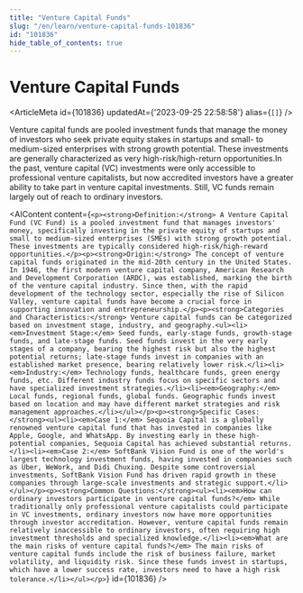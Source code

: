 ```yaml
---
title: "Venture Capital Funds"
slug: "/en/learn/venture-capital-funds-101836"
id: "101836"
hide_table_of_contents: true
---
```



# Venture Capital Funds

<ArticleMeta id={101836} updatedAt={'2023-09-25 22:58:58'} alias={`[]`} />
<div className='border-solid border-b border-t-0 my-4 border-[var(--ifm-color-gray-300)]' />

Venture capital funds are pooled investment funds that manage the money of investors who seek private equity stakes in startups and small- to medium-sized enterprises with strong growth potential. These investments are generally characterized as very high-risk/high-return opportunities.In the past, venture capital (VC) investments were only accessible to professional venture capitalists, but now accredited investors have a greater ability to take part in venture capital investments. Still, VC funds remain largely out of reach to ordinary investors.

<AIContent content={`<p><strong>Definition:</strong> A Venture Capital Fund (VC Fund) is a pooled investment fund that manages investors' money, specifically investing in the private equity of startups and small to medium-sized enterprises (SMEs) with strong growth potential. These investments are typically considered high-risk/high-reward opportunities.</p><p><strong>Origin:</strong> The concept of venture capital funds originated in the mid-20th century in the United States. In 1946, the first modern venture capital company, American Research and Development Corporation (ARDC), was established, marking the birth of the venture capital industry. Since then, with the rapid development of the technology sector, especially the rise of Silicon Valley, venture capital funds have become a crucial force in supporting innovation and entrepreneurship.</p><p><strong>Categories and Characteristics:</strong> Venture capital funds can be categorized based on investment stage, industry, and geography.<ul><li><em>Investment Stage:</em> Seed funds, early-stage funds, growth-stage funds, and late-stage funds. Seed funds invest in the very early stages of a company, bearing the highest risk but also the highest potential returns; late-stage funds invest in companies with an established market presence, bearing relatively lower risk.</li><li><em>Industry:</em> Technology funds, healthcare funds, green energy funds, etc. Different industry funds focus on specific sectors and have specialized investment strategies.</li><li><em>Geography:</em> Local funds, regional funds, global funds. Geographic funds invest based on location and may have different market strategies and risk management approaches.</li></ul></p><p><strong>Specific Cases:</strong><ul><li><em>Case 1:</em> Sequoia Capital is a globally renowned venture capital fund that has invested in companies like Apple, Google, and WhatsApp. By investing early in these high-potential companies, Sequoia Capital has achieved substantial returns.</li><li><em>Case 2:</em> SoftBank Vision Fund is one of the world's largest technology investment funds, having invested in companies such as Uber, WeWork, and Didi Chuxing. Despite some controversial investments, SoftBank Vision Fund has driven rapid growth in these companies through large-scale investments and strategic support.</li></ul></p><p><strong>Common Questions:</strong><ul><li><em>How can ordinary investors participate in venture capital funds?</em> While traditionally only professional venture capitalists could participate in VC investments, ordinary investors now have more opportunities through investor accreditation. However, venture capital funds remain relatively inaccessible to ordinary investors, often requiring high investment thresholds and specialized knowledge.</li><li><em>What are the main risks of venture capital funds?</em> The main risks of venture capital funds include the risk of business failure, market volatility, and liquidity risk. Since these funds invest in startups, which have a lower success rate, investors need to have a high risk tolerance.</li></ul></p>`} id={101836} />
